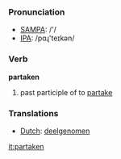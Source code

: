 === Pronunciation ===
*[[w:SAMPA|SAMPA]]: /'/
*[[w:IPA|IPA]]: /pɑɻ'teɪkən/

=== Verb ===

'''partaken'''

# past participle of to [[partake]]

=== Translations ===
*[[Dutch]]: [[deelgenomen]]

[[it:partaken]]